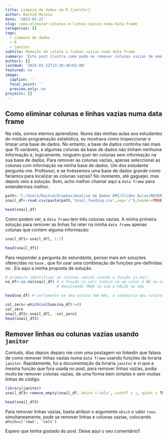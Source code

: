 ```yaml
---
title: Limpeza de dados em R {janitor}
author: Rachid Muleia
date: '2023-03-22'
slug: como-eliminar-colunas-e-linhas-vazias-numa-data-frame
categories: []
tags:
  - Limpeza de dados
  - R
  - janitor
subtile: Remoção de coluna e linhas vazias numa data frame 
summary: 'Este post ilustra como pode-se remover colunas vazias de uma base de dados usando o R, recorrendo a funções predefinidas e funções da livraria `janitor`'
authors: []
lastmod: '2023-03-22T13:28:46+02:00'
featured: no
image:
  caption: ''
  focal_point: ''
  preview_only: no
projects: []
---
```



## Como eliminar colunas e linhas vazias numa data frame

\vspace{0.2in}
Na vida, somos eternos aprendizes. Numa das minhas aulas aos estudantes do módulo programação estatística, eu mostrava como inspeccionar e limpar uma base de dados. No entanto, a base de dados continha não mais que 15 variáveis, e algumas colunas da base de dados não tinham nenhuma informação e, logicamente, ninguém quer ter colunas sem informação na sua base de dados. Para remover as colunas vazias, apenas seleccionei as colunas com informação na minha base de dados. Um dos estudante pergunta-me. Professor,  e se tivéssemos uma base de dados grande como faríamos para localizar as colunas vazias? No momento, até gaguejei, mas depois veio a solução.  Bom, acho melhor chamar aqui a `data frame` para entendermos melhor.

```r
path<-'C:/Users/Rachid/Dropbox/Analise de Dados DMI/Slides Aulas/MATERIAL DE AULAS MESTRADO/SLIDES'
snail_df<-read.csv(paste(path,'Snail_feeding.csv',sep='/'),header=TRUE)

head(snail_df)

```
Como podem ver, a `data frame` tem três colunas vazias. A minha primeira solução para remover as linhas foi  reter na minha `data frame` apenas colunas que contem alguma informação:


```r
snail_df1<-snail_df[, 1:7]

head(snail_df1)

```

Para responder a pergunta do estundante, pensei mais em soluções oferecidas no `base` <i class="fab fa-r-project" aria-hidden="true" style="color:#035AA6"></i>, que foi usar uma combinação de funções pre-definidas no <i class="fab fa-r-project" aria-hidden="true" style="color:#035AA6"></i>. Eis aqui a minha proposta de solução.


```r
# primeiro identificar as colunas vazias usando a função is.na()
na_df<-is.na(snail_df) # a função is.na() indica se um valor é NA ou não
                       # devolvendo TRUE se sim e FALSE se não

head(na_df) # certamente se uma coluna tem NAs, o somatoria dos valores dessa coluna será deferente de zero, então recorri a função colSums

col_zero<-which(colSums(na_df)!=0)
col_zero
snail_df2<-snail_df[, -col_zero]
head(snail_df2)
```

## Remover linhas ou colunas vazias usando `janitor`

\vspace{0.2in}

Contudo, dias depois deparo me com uma postagem no linkedin <i class="fa-brands fa-linkedin"></i> que falava de como remover linhas vazias numa `data frame` usando funções da livraria `janitor`. Rapidamente, fui a documentação da livraria `janitor` e vi que a mesma função que fora usada no post, para remover linhas vazias, podia muito be remover colunas vazias, de uma forma bem simples e sem muitas linhas de código. 
 
```r
library(janitor)
snail_df3<-remove_empty(snail_df, which ='cols', cutoff = 1, quiet = TRUE)

head(snail_df3)
```

Para remover linhas vazias, basta atribuir o argumento `which` o valor `rows`. simultaneamente, pode se remover linhas e colunas vazias, colocando `which=c('rows', 'cols')`

Espero que tenha gostado do post. Deixe aqui o seu comentário!!
 


<script src="https://utteranc.es/client.js"
        repo="RachidMuleia/RachidMuleia.github.io"
        issue-term="pathname"
        label="Comment"
        theme="github-light"
        crossorigin="anonymous"
        async>
</script>